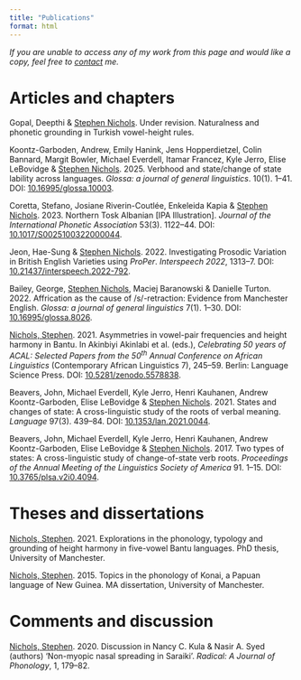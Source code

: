 ```yaml
---
title: "Publications"
format: html
---
```


*If you are unable to access any of my work from this page and would like a copy, feel free to [contact](index.qmd#contact) me.*

# Articles and chapters

Gopal, Deepthi & [Stephen Nichols]{.underline}. Under revision. Naturalness and phonetic grounding in Turkish vowel-height rules.

Koontz-Garboden, Andrew, Emily Hanink, Jens Hopperdietzel, Colin Bannard, Margit Bowler,
Michael Everdell, Itamar Francez, Kyle Jerro, Elise LeBovidge & [Stephen Nichols]{.underline}. 2025. Verbhood and state/change of state lability across languages. *Glossa: a journal of general linguistics*. 10(1). 1--41. DOI: [10.16995/glossa.10003](https://doi.org/10.16995/glossa.10003){target="_blank"}.

Coretta, Stefano, Josiane Riverin-Coutlée, Enkeleida Kapia & [Stephen Nichols]{.underline}. 2023. Northern Tosk Albanian \[IPA Illustration\]. *Journal of the International Phonetic Association* 53(3). 1122--44. DOI: [10.1017/S0025100322000044](https://doi.org/10.1017/S0025100322000044){target="_blank"}.

Jeon, Hae-Sung & [Stephen Nichols]{.underline}. 2022. Investigating Prosodic Variation in British English Varieties using *ProPer*. *Interspeech 2022*, 1313--7. DOI: [10.21437/interspeech.2022-792](https://doi.org/10.21437/interspeech.2022-792){target="_blank"}.

Bailey, George, [Stephen Nichols]{.underline}, Maciej Baranowski & Danielle Turton. 2022. Affrication as the cause of /s/-retraction: Evidence from Manchester English. *Glossa: a journal of general linguistics* 7(1). 1--30. DOI: [10.16995/glossa.8026](https://doi.org/10.16995/glossa.8026){target="_blank"}.

[Nichols, Stephen]{.underline}. 2021. Asymmetries in vowel-pair frequencies and height harmony in Bantu. In Akinbiyi Akinlabi et al. (eds.), *Celebrating 50 years of ACAL: Selected Papers from the 50^th^ Annual Conference on African Linguistics* (Contemporary African Linguistics 7), 245--59. Berlin: Language Science Press. DOI: [10.5281/zenodo.5578838](https://doi.org/10.5281/zenodo.5578838){target="_blank"}.

Beavers, John, Michael Everdell, Kyle Jerro, Henri Kauhanen, Andrew Koontz-Garboden, Elise LeBovidge & [Stephen Nichols]{.underline}. 2021. States and changes of state: A cross-linguistic study of the roots of verbal meaning. *Language* 97(3). 439--84. DOI: [10.1353/lan.2021.0044](https://doi.org/10.1353/lan.2021.0044){target="_blank"}. [<i class="fa-solid fa-arrow-up-right-from-square" style="color: $link-color;"></i>](https://verbal-roots.la.utexas.edu/){target="_blank" title="Go to project website"}

Beavers, John, Michael Everdell, Kyle Jerro, Henri Kauhanen, Andrew Koontz-Garboden, Elise LeBovidge & [Stephen Nichols]{.underline}. 2017. Two types of states: A cross-linguistic study of change-of-state verb roots. *Proceedings of the Annual Meeting of the Linguistics Society of America* 91. 1--15. DOI: [10.3765/plsa.v2i0.4094](https://doi.org/10.3765/plsa.v2i0.4094){target="_blank"}.

# Theses and dissertations

[Nichols, Stephen]{.underline}. 2021. Explorations in the phonology, typology and grounding of height harmony in five-vowel Bantu languages. PhD thesis, University of Manchester. [<i class="fa-solid fa-file-pdf" style="color: $link-color;"></i>](https://research.manchester.ac.uk/files/196051804/FULL_TEXT.PDF){target="_blank" title="Download full thesis"}

[Nichols, Stephen]{.underline}. 2015. Topics in the phonology of Konai, a Papuan language of New Guinea. MA dissertation, University of Manchester. [<i class="fa-solid fa-file-pdf" style="color: $link-color;"></i>](files/2015-dissertation-abstract.pdf){target="_blank" title="Download abstract"}

# Comments and discussion

[Nichols, Stephen]{.underline}. 2020. Discussion in Nancy C. Kula & Nasir A. Syed (authors) 'Non-myopic nasal spreading in Saraiki'. *Radical: A Journal of Phonology*, 1, 179--82. [<i class="fa-solid fa-arrow-up-right-from-square" style="color: $link-color;"></i>](https://radical.cnrs.fr/kula-syed-non-myopic-nasal-spreading-in-saraiki/){target="_blank" title="Go to paper"}
